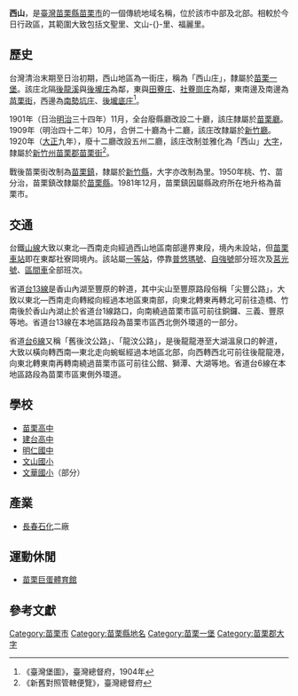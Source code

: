 {{noteTA　
|1 = zh-cn:庄; zh-hk:庄; zh-tw:庄;
}}
{{Otheruses|西山|other=其他同名地名}}
'''西山'''，是[[臺灣|臺灣]][[苗栗縣|苗栗縣]][[苗栗市|苗栗市]]的一個傳統地域名稱，位於該市中部及北部。相較於今日行政區，其範圍大致包括文聖里、文山-{}-里、福麗里。

==歷史==
台灣清治末期至日治初期，西山地區為一街庄，稱為「西山庄」，隸屬於[[苗栗一堡|苗栗一堡]]。該庄北隔[[後龍溪|後龍溪]]與[[後龍_(大字)|後壠庄]]為鄰，東與[[田寮_(苗栗縣苗栗市)|田藔庄]]、[[社藔崗庄|社藔崗庄]]為鄰，東南邊及南邊為[[苗栗_(大字)|苗栗街]]，西邊為[[南勢坑_(苗栗縣)|南勢坑庄]]、[[後壠底庄|後壠底庄]]<ref name="臺灣堡圖">《臺灣堡圖》，臺灣總督府，1904年</ref>。

1901年（日治[[明治|明治]]三十四年）11月，全台廢縣廳改設二十廳，該庄隸屬於[[苗栗廳|苗栗廳]]。1909年（明治四十二年）10月，合併二十廳為十二廳，該庄改隸屬於[[新竹廳|新竹廳]]。1920年（[[大正|大正]]九年），廢十二廳改設五州二廳，該庄改制並雅化為「西山」[[大字|大字]]，隸屬於[[新竹州|新竹州]][[苗栗郡|苗栗郡]][[苗栗街|苗栗街]]<ref>《新舊對照管轄便覽》，臺灣總督府</ref>。

戰後苗栗街改制為[[苗栗鎮|苗栗鎮]]，隸屬於[[新竹縣|新竹縣]]，大字亦改制為里。1950年桃、竹、苗分治，苗栗鎮改隸屬於[[苗栗縣|苗栗縣]]。1981年12月，苗栗鎮因屬縣政府所在地升格為苗栗市。

==交通==
台鐵[[臺中線|山線]]大致以東北—西南走向經過西山地區南部邊界東段，境內未設站，但[[苗栗車站|苗栗車站]]即在東鄰社寮岡境內。該站屬[[一等站_(台鐵)|一等站]]，停靠[[普悠瑪號|普悠瑪號]]、[[自強號|自強號]]部分班次及[[莒光號|莒光號]]、[[台鐵區間車|區間車]]全部班次。

省道[[台13線|台13線]]是香山內湖至豐原的幹道，其中尖山至豐原路段俗稱「尖豐公路」，大致以東北—西南走向轉縱向經過本地區東南部，向東北轉東再轉北可前往造橋、竹南後於香山內湖止於省道台1線路口，向南繞過苗栗市區可前往銅鑼、三義、豐原等地。省道台13線在本地區路段為苗栗市區西北側外環道的一部分。

省道[[台6線|台6線]]又稱「舊後汶公路」、「龍汶公路」，是後龍龍港至大湖溫泉口的幹道，大致以橫向轉西南—東北走向蜿蜒經過本地區北部，向西轉西北可前往後龍龍港，向東北轉東南再轉南繞過苗栗市區可前往公館、獅潭、大湖等地。省道台6線在本地區路段為苗栗市區東側外環道。

==學校==
*[[苗栗高中|苗栗高中]]
*[[建台高中|建台高中]]
*[[明仁國中|明仁國中]]
*[[文山國小|文山國小]]
*[[文華國小|文華國小]]（部分）

==產業==
*[[長春石化|長春石化]]二廠

==運動休閒==
*[[苗栗巨蛋體育館|苗栗巨蛋體育館]]

==參考文獻==
{{reflist}}

{{苗栗郡}}

[[Category:苗栗市|Category:苗栗市]]
[[Category:苗栗縣地名|Category:苗栗縣地名]]
[[Category:苗栗一堡|Category:苗栗一堡]]
[[Category:苗栗郡大字|Category:苗栗郡大字]]